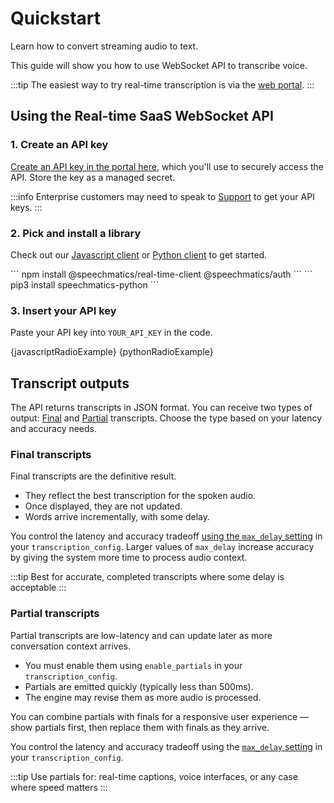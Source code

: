 

# Quickstart

Learn how to convert streaming audio to text.

This guide will show you how to use WebSocket API to transcribe voice.

:::tip
The easiest way to try real-time transcription is via the [web portal](https://portal.speechmatics.com/jobs/create/real-time).
:::

## Using the Real-time SaaS WebSocket API

### 1. Create an API key

[Create an API key in the portal here](https://portal.speechmatics.com/settings/api-keys), which you'll use to securely access the API.
Store the key as a managed secret.

:::info
Enterprise customers may need to speak to [Support](https://support.speechmatics.com) to get your API keys.
:::

### 2. Pick and install a library

Check out our [Javascript client](https://www.npmjs.com/package/@speechmatics/real-time-client) or [Python client](https://pypi.org/project/speechmatics-python/) to get started.

<Tabs groupId="language">
  <TabItem value="javascript" label="Javascript">
    ```
    npm install @speechmatics/real-time-client @speechmatics/auth
    ```
  </TabItem>
  <TabItem value="python" label="Python">
    ```
    pip3 install speechmatics-python
    ```
  </TabItem>
</Tabs>


### 3. Insert your API key

Paste your API key into `YOUR_API_KEY` in the code.

<Tabs groupId="language">
  <TabItem value="javascript" label="Javascript">
    <CodeBlock language="javascript">
      {javascriptRadioExample}
    </CodeBlock>
  </TabItem>
  <TabItem value="python" label="Python">
    <CodeBlock language="python">
      {pythonRadioExample}
    </CodeBlock>
  </TabItem>
</Tabs>



## Transcript outputs

The API returns transcripts in JSON format. You can receive two types of output: [Final](#final-transcripts) and [Partial](#partial-transcripts) transcripts. Choose the type based on your latency and accuracy needs.

### Final transcripts

Final transcripts are the definitive result.
- They reflect the best transcription for the spoken audio.
- Once displayed, they are not updated.
- Words arrive incrementally, with some delay.

You control the latency and accuracy tradeoff [using the `max_delay` setting](/speech-to-text/realtime/output#latency) in your `transcription_config`.
Larger values of `max_delay` increase accuracy by giving the system more time to process audio context.

:::tip
Best for accurate, completed transcripts where some delay is acceptable
:::

### Partial transcripts

Partial transcripts are low-latency and can update later as more conversation context arrives.
- You must enable them using `enable_partials` in your `transcription_config`.
- Partials are emitted quickly (typically less than 500ms).
- The engine may revise them as more audio is processed.

You can combine partials with finals for a responsive user experience — show partials first, then replace them with finals as they arrive.

You control the latency and accuracy tradeoff using the [`max_delay` setting](/speech-to-text/realtime/output#latency) in your `transcription_config`.

:::tip
Use partials for: real-time captions, voice interfaces, or any case where speed matters
:::

